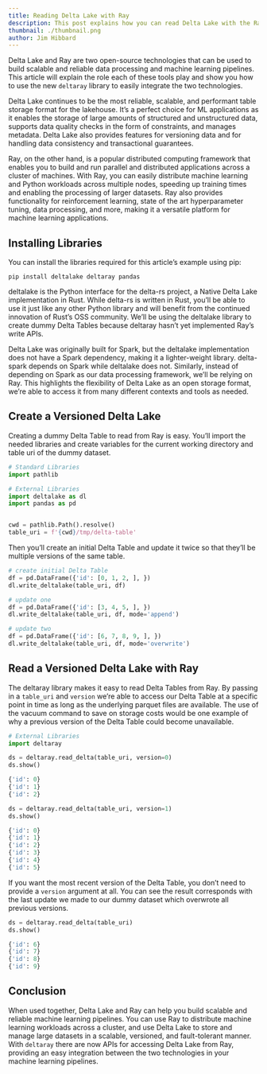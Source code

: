```yaml
---
title: Reading Delta Lake with Ray
description: This post explains how you can read Delta Lake with the Ray compute framework
thumbnail: ./thumbnail.png
author: Jim Hibbard
---
```


Delta Lake and Ray are two open-source technologies that can be used to build scalable and reliable data
processing and machine learning pipelines. This article will explain the role each of these tools play and
show you how to use the new `deltaray` library to easily integrate the two technologies.

Delta Lake continues to be the most reliable, scalable, and performant table storage format for the lakehouse.
It’s a perfect choice for ML applications as it enables the storage of large amounts of structured and
unstructured data, supports data quality checks in the form of constraints, and manages metadata. Delta Lake
also provides features for versioning data and for handling data consistency and transactional guarantees.

Ray, on the other hand, is a popular distributed computing framework that enables you to build and run
parallel and distributed applications across a cluster of machines. With Ray, you can easily distribute
machine learning and Python workloads across multiple nodes, speeding up training times and enabling the
processing of larger datasets. Ray also provides functionality for reinforcement learning, state of the
art hyperparameter tuning, data processing, and more, making it a versatile platform for machine learning
applications.

## Installing Libraries

You can install the libraries required for this article’s example using pip:

```shell
pip install deltalake deltaray pandas
```

deltalake is the Python interface for the delta-rs project, a Native Delta Lake implementation in Rust.
While delta-rs is written in Rust, you’ll be able to use it just like any other Python library and will
benefit from the continued innovation of Rust’s OSS community. We’ll be using the deltalake library to
create dummy Delta Tables because deltaray hasn’t yet implemented Ray’s write APIs.

Delta Lake was originally built for Spark, but the deltalake implementation does not have a Spark dependency,
making it a lighter-weight library. delta-spark depends on Spark while deltalake does not. Similarly,
instead of depending on Spark as our data processing framework, we’ll be relying on Ray. This highlights
the flexibility of Delta Lake as an open storage format, we’re able to access it from many different contexts
and tools as needed.

## Create a Versioned Delta Lake

Creating a dummy Delta Table to read from Ray is easy. You’ll import the needed libraries and create
variables for the current working directory and table uri of the dummy dataset.

```python
# Standard Libraries
import pathlib

# External Libraries
import deltalake as dl
import pandas as pd


cwd = pathlib.Path().resolve()
table_uri = f'{cwd}/tmp/delta-table'
```

Then you’ll create an initial Delta Table and update it twice so that they’ll be multiple versions of the same table.

```python
# create initial Delta Table
df = pd.DataFrame({'id': [0, 1, 2, ], })
dl.write_deltalake(table_uri, df)

# update one
df = pd.DataFrame({'id': [3, 4, 5, ], })
dl.write_deltalake(table_uri, df, mode='append')

# update two
df = pd.DataFrame({'id': [6, 7, 8, 9, ], })
dl.write_deltalake(table_uri, df, mode='overwrite')
```

## Read a Versioned Delta Lake with Ray

The deltaray library makes it easy to read Delta Tables from Ray. By passing in a `table_uri` and
`version` we’re able to access our Delta Table at a specific point in time as long as the underlying
parquet files are available. The use of the vacuum command to save on storage costs would be one
example of why a previous version of the Delta Table could become unavailable.

```python
# External Libraries
import deltaray

ds = deltaray.read_delta(table_uri, version=0)
ds.show()

{'id': 0}
{'id': 1}
{'id': 2}
```

```python
ds = deltaray.read_delta(table_uri, version=1)
ds.show()

{'id': 0}
{'id': 1}
{'id': 2}
{'id': 3}
{'id': 4}
{'id': 5}
```

If you want the most recent version of the Delta Table, you don’t need to provide a `version` argument
at all. You can see the result corresponds with the last update we made to our dummy dataset which
overwrote all previous versions.

```python
ds = deltaray.read_delta(table_uri)
ds.show()

{'id': 6}
{'id': 7}
{'id': 8}
{'id': 9}
```

## Conclusion

When used together, Delta Lake and Ray can help you build scalable and reliable machine learning pipelines.
You can use Ray to distribute machine learning workloads across a cluster, and use Delta Lake to store and
manage large datasets in a scalable, versioned, and fault-tolerant manner. With `deltaray` there are now
APIs for accessing Delta Lake from Ray, providing an easy integration between the two technologies in your
machine learning pipelines.